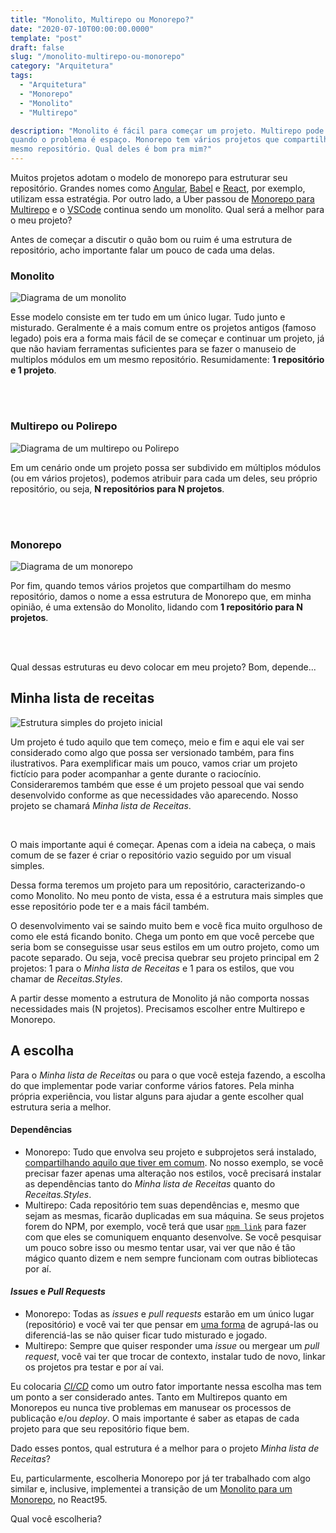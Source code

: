 ```yaml
---
title: "Monolito, Multirepo ou Monorepo?"
date: "2020-07-10T00:00:00.0000"
template: "post"
draft: false
slug: "/monolito-multirepo-ou-monorepo"
category: "Arquitetura"
tags:
  - "Arquitetura"
  - "Monorepo"
  - "Monolito"
  - "Multirepo"

description: "Monolito é fácil para começar um projeto. Multirepo pode ser bom
quando o problema é espaço. Monorepo tem vários projetos que compartilham o
mesmo repositório. Qual deles é bom pra mim?"
---
```


Muitos projetos adotam o modelo de monorepo para estruturar seu repositório.
Grandes nomes como [Angular](https://github.com/angular/angular),
[Babel](https://github.com/babel/babel) e
[React](https://github.com/facebook/react), por exemplo, utilizam essa
estratégia. Por outro lado, a Uber passou de [Monorepo para Multirepo](https://www.youtube.com/watch?v=lV8-1S28ycM) e o [VSCode](https://github.com/microsoft/vscode) continua sendo
um monolito. Qual será a melhor para o meu projeto?

Antes de começar a discutir o quão bom ou ruim é uma estrutura de repositório,
acho importante falar um pouco de cada uma delas.

### Monolito

<span class="figure float-left">

![Diagrama de um monolito](https://github.com/user-attachments/assets/dbe5d54c-dcab-45d7-930f-408b8aeca79a "Monolito.png | width=180")

</span>

Esse modelo consiste em ter tudo em um único lugar. Tudo junto e misturado.
Geralmente é a mais comum entre os projetos antigos (famoso legado) pois era a
forma mais fácil de se começar e continuar um projeto, já que não haviam
ferramentas suficientes para se fazer o manuseio de multiplos módulos em um
mesmo repositório. Resumidamente: **1 repositório e 1 projeto**.

<br class="hide-sm"/>
<br  class="hide-sm"/>

### Multirepo ou Polirepo

<span class="figure float-right">

![Diagrama de um multirepo ou Polirepo](https://github.com/user-attachments/assets/ada284e3-1c79-4c7d-abdd-996d86dcc67f "Multirepo.png | width=220")

</span>

Em um cenário onde um projeto possa ser subdivido em múltiplos módulos (ou em
vários projetos), podemos atribuir para cada um deles, seu próprio repositório,
ou seja, **N repositórios para N projetos**.

<br class="hide-sm"/>
<br class="hide-sm"/>

### Monorepo

<span class="figure float-left">

![Diagrama de um monorepo](https://github.com/user-attachments/assets/a8595005-a5f1-4029-b37d-cf3f05d49d10 "Monorepo.png | width=160")

</span>

Por fim, quando temos vários projetos que compartilham do mesmo repositório,
damos o nome a essa estrutura de Monorepo que, em minha opinião, é uma extensão
do Monolito, lidando com **1 repositório para N projetos**.

<br class="hide-sm" />
<br class="hide-sm" />

Qual dessas estruturas eu devo colocar em meu projeto? Bom, depende...

## Minha lista de receitas

<span class="figure float-left">

![Estrutura simples do projeto inicial](https://github.com/user-attachments/assets/81d40de6-1ad4-48dc-954f-6011eed6a40c "Minha lista de Receitas.png | width=260")

</span>

Um projeto é tudo aquilo que tem começo, meio e fim e aqui ele vai ser
considerado como algo que possa ser versionado também, para fins ilustrativos.
Para exemplificar mais um pouco, vamos criar um projeto fictício para poder
acompanhar a gente durante o raciocínio.
Consideraremos também que esse é um projeto pessoal que vai sendo desenvolvido
conforme as que necessidades vão aparecendo. Nosso projeto se chamará _Minha
lista de Receitas_.

<br class="hide-sm" />

O mais importante aqui é começar. Apenas com a ideia na cabeça, o mais comum de
se fazer é criar o repositório vazio seguido por um visual simples.

Dessa forma teremos um projeto para um repositório, caracterizando-o como
Monolito. No meu ponto de vista, essa é a estrutura mais simples que esse
repositório pode ter e a mais fácil também.

O desenvolvimento vai se saindo muito bem e você fica muito orgulhoso de como
ele está ficando bonito. Chega um ponto em que você percebe que seria bom
se conseguisse usar seus estilos em um outro projeto, como um pacote separado.
Ou seja, você precisa quebrar seu projeto principal em 2 projetos: 1 para o
_Minha lista de Receitas_ e 1 para os estilos, que vou chamar de
_Receitas.Styles_.

A partir desse momento a estrutura de Monolito já não comporta nossas
necessidades mais (N projetos). Precisamos escolher entre Multirepo e Monorepo.

## A escolha

Para o _Minha lista de Receitas_ ou para o que você esteja fazendo, a escolha do
que implementar pode variar conforme vários fatores. Pela minha própria
experiência, vou listar alguns para ajudar a gente escolher qual estrutura seria
a melhor.

#### Dependências

- Monorepo: Tudo que envolva seu projeto e subprojetos será instalado,
  [compartilhando aquilo que tiver em comum](https://classic.yarnpkg.com/en/docs/workspaces).
  No nosso exemplo, se você precisar fazer apenas uma alteração nos estilos,
  você precisará instalar as dependências tanto do _Minha lista de Receitas_
  quanto do _Receitas.Styles_.
- Multirepo: Cada repositório tem suas dependências e, mesmo que sejam as
  mesmas, ficarão duplicadas em sua máquina. Se seus projetos forem do NPM, por
  exemplo, você terá que usar [`npm link`](https://docs.npmjs.com/cli/link) para
  fazer com que eles se comuniquem enquanto desenvolve. Se você pesquisar um
  pouco sobre isso ou mesmo tentar usar, vai ver que não é tão mágico quanto
  dizem e nem sempre funcionam com outras bibliotecas por aí.

#### _Issues_ e _Pull Requests_

- Monorepo: Todas as _issues_ e _pull requests_ estarão em um único lugar
  (repositório) e você vai ter que pensar em
  [uma forma](https://github.com/actions/labeler) de agrupá-las ou
  diferenciá-las se não quiser ficar tudo misturado e jogado.
- Multirepo: Sempre que quiser responder uma _issue_ ou mergear um _pull
  request_, você vai ter que trocar de contexto, instalar tudo de novo, linkar
  os projetos pra testar e por aí vai.

Eu colocaria [_CI/CD_](https://en.wikipedia.org/wiki/CI/CD) como um outro fator
importante nessa escolha mas tem um ponto a ser considerado antes. Tanto em
Multirepos quanto em Monorepos eu nunca tive problemas em manusear os processos
de publicação e/ou _deploy_. O mais importante é saber as etapas de cada projeto
para que seu repositório fique bem.

Dado esses pontos, qual estrutura é a melhor para o projeto _Minha lista de
Receitas_?

Eu, particularmente, escolheria Monorepo por já ter trabalhado com algo similar
e, inclusive, implementei a transição de um
[Monolito para um Monorepo](https://github.com/React95/React95/pull/117), no
React95.

Qual você escolheria?
